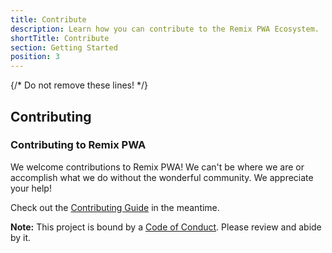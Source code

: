 ```yaml
---
title: Contribute
description: Learn how you can contribute to the Remix PWA Ecosystem.
shortTitle: Contribute
section: Getting Started
position: 3
---
```



{/* Do not remove these lines! */}

## Contributing

### Contributing to Remix PWA

We welcome contributions to Remix PWA! We can't be where we are or accomplish what we do without the wonderful community. We appreciate your help!

Check out the [Contributing Guide]() in the meantime.

**Note:** This project is bound by a [Code of Conduct](https://github.com/remix-pwa/monorepo/blob/dev/CODE_OF_CONDUCT.md). Please review and abide by it.
